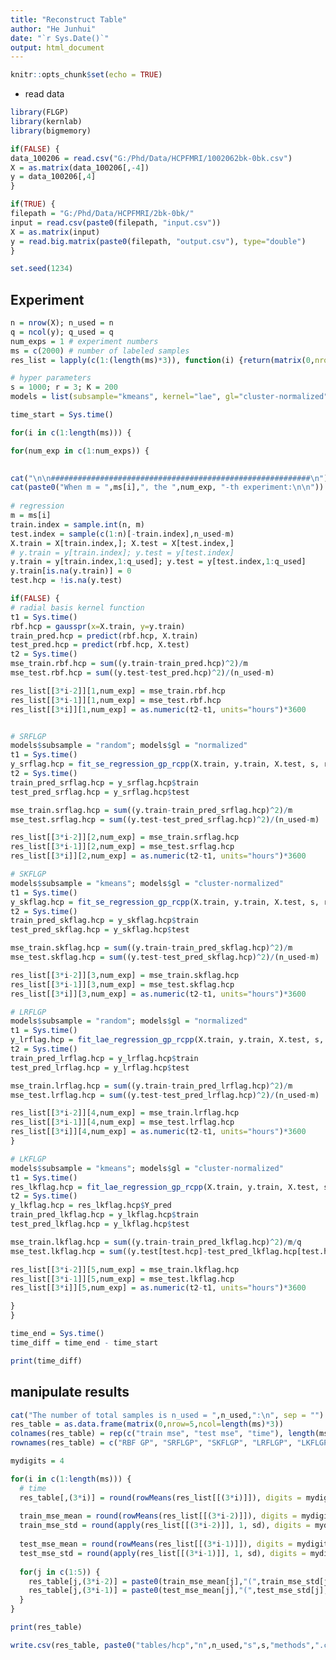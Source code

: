 ```yaml
---
title: "Reconstruct Table"
author: "He Junhui"
date: "`r Sys.Date()`"
output: html_document
---
```


```r
knitr::opts_chunk$set(echo = TRUE)
```

+ read data 

```r
library(FLGP)
library(kernlab)
library(bigmemory)
```

```r
if(FALSE) {
data_100206 = read.csv("G:/Phd/Data/HCPFMRI/1002062bk-0bk.csv")
X = as.matrix(data_100206[,-4])
y = data_100206[,4]
}
```

```r
if(TRUE) {
filepath = "G:/Phd/Data/HCPFMRI/2bk-0bk/"
input = read.csv(paste0(filepath, "input.csv"))
X = as.matrix(input)
y = read.big.matrix(paste0(filepath, "output.csv"), type="double")
}
```


```r
set.seed(1234)
```


## Experiment
```r
n = nrow(X); n_used = n
q = ncol(y); q_used = q
num_exps = 1 # experiment numbers
ms = c(2000) # number of labeled samples
res_list = lapply(c(1:(length(ms)*3)), function(i) {return(matrix(0,nrow=5,ncol=num_exps))})
```

```r
# hyper parameters
s = 1000; r = 3; K = 200
models = list(subsample="kmeans", kernel="lae", gl="cluster-normalized", root=TRUE)
```

```r
time_start = Sys.time()

for(i in c(1:length(ms))) {

for(num_exp in c(1:num_exps)) {
  

cat("\n\n##########################################################\n")  
cat(paste0("When m = ",ms[i],", the ",num_exp, "-th experiment:\n\n"))
  
# regression
m = ms[i]
train.index = sample.int(n, m)
test.index = sample(c(1:n)[-train.index],n_used-m)
X.train = X[train.index,]; X.test = X[test.index,]
# y.train = y[train.index]; y.test = y[test.index]
y.train = y[train.index,1:q_used]; y.test = y[test.index,1:q_used]
y.train[is.na(y.train)] = 0
test.hcp = !is.na(y.test)

if(FALSE) {
# radial basis kernel function
t1 = Sys.time()
rbf.hcp = gausspr(x=X.train, y=y.train)
train_pred.hcp = predict(rbf.hcp, X.train)
test_pred.hcp = predict(rbf.hcp, X.test)
t2 = Sys.time()
mse_train.rbf.hcp = sum((y.train-train_pred.hcp)^2)/m
mse_test.rbf.hcp = sum((y.test-test_pred.hcp)^2)/(n_used-m)

res_list[[3*i-2]][1,num_exp] = mse_train.rbf.hcp
res_list[[3*i-1]][1,num_exp] = mse_test.rbf.hcp
res_list[[3*i]][1,num_exp] = as.numeric(t2-t1, units="hours")*3600


# SRFLGP
models$subsample = "random"; models$gl = "normalized"
t1 = Sys.time()
y_srflag.hcp = fit_se_regression_gp_rcpp(X.train, y.train, X.test, s, r, K, models = models)
t2 = Sys.time()
train_pred_srflag.hcp = y_srflag.hcp$train
test_pred_srflag.hcp = y_srflag.hcp$test

mse_train.srflag.hcp = sum((y.train-train_pred_srflag.hcp)^2)/m
mse_test.srflag.hcp = sum((y.test-test_pred_srflag.hcp)^2)/(n_used-m)

res_list[[3*i-2]][2,num_exp] = mse_train.srflag.hcp
res_list[[3*i-1]][2,num_exp] = mse_test.srflag.hcp
res_list[[3*i]][2,num_exp] = as.numeric(t2-t1, units="hours")*3600

# SKFLGP
models$subsample = "kmeans"; models$gl = "cluster-normalized"
t1 = Sys.time()
y_skflag.hcp = fit_se_regression_gp_rcpp(X.train, y.train, X.test, s, r, K, models = models)
t2 = Sys.time()
train_pred_skflag.hcp = y_skflag.hcp$train
test_pred_skflag.hcp = y_skflag.hcp$test

mse_train.skflag.hcp = sum((y.train-train_pred_skflag.hcp)^2)/m
mse_test.skflag.hcp = sum((y.test-test_pred_skflag.hcp)^2)/(n_used-m)

res_list[[3*i-2]][3,num_exp] = mse_train.skflag.hcp
res_list[[3*i-1]][3,num_exp] = mse_test.skflag.hcp
res_list[[3*i]][3,num_exp] = as.numeric(t2-t1, units="hours")*3600

# LRFLGP
models$subsample = "random"; models$gl = "normalized"
t1 = Sys.time()
y_lrflag.hcp = fit_lae_regression_gp_rcpp(X.train, y.train, X.test, s, r, K, models = models)
t2 = Sys.time()
train_pred_lrflag.hcp = y_lrflag.hcp$train
test_pred_lrflag.hcp = y_lrflag.hcp$test

mse_train.lrflag.hcp = sum((y.train-train_pred_lrflag.hcp)^2)/m
mse_test.lrflag.hcp = sum((y.test-test_pred_lrflag.hcp)^2)/(n_used-m)

res_list[[3*i-2]][4,num_exp] = mse_train.lrflag.hcp
res_list[[3*i-1]][4,num_exp] = mse_test.lrflag.hcp
res_list[[3*i]][4,num_exp] = as.numeric(t2-t1, units="hours")*3600
}

# LKFLGP
models$subsample = "kmeans"; models$gl = "cluster-normalized"
t1 = Sys.time()
res_lkflag.hcp = fit_lae_regression_gp_rcpp(X.train, y.train, X.test, s, r, K, models = models, noise = "different")
t2 = Sys.time()
y_lkflag.hcp = res_lkflag.hcp$Y_pred
train_pred_lkflag.hcp = y_lkflag.hcp$train
test_pred_lkflag.hcp = y_lkflag.hcp$test

mse_train.lkflag.hcp = sum((y.train-train_pred_lkflag.hcp)^2)/m/q
mse_test.lkflag.hcp = sum((y.test[test.hcp]-test_pred_lkflag.hcp[test.hcp])^2)/sum(test.hcp)

res_list[[3*i-2]][5,num_exp] = mse_train.lkflag.hcp
res_list[[3*i-1]][5,num_exp] = mse_test.lkflag.hcp
res_list[[3*i]][5,num_exp] = as.numeric(t2-t1, units="hours")*3600

}
}

time_end = Sys.time()
time_diff = time_end - time_start
```

```r
print(time_diff)
```

## manipulate results
```r
cat("The number of total samples is n_used = ",n_used,":\n", sep = "")
res_table = as.data.frame(matrix(0,nrow=5,ncol=length(ms)*3))
colnames(res_table) = rep(c("train mse", "test mse", "time"), length(ms))
rownames(res_table) = c("RBF GP", "SRFLGP", "SKFLGP", "LRFLGP", "LKFLGP")

mydigits = 4

for(i in c(1:length(ms))) {
  # time
  res_table[,(3*i)] = round(rowMeans(res_list[[(3*i)]]), digits = mydigits)
  
  train_mse_mean = round(rowMeans(res_list[[(3*i-2)]]), digits = mydigits)
  train_mse_std = round(apply(res_list[[(3*i-2)]], 1, sd), digits = mydigits)
  
  test_mse_mean = round(rowMeans(res_list[[(3*i-1)]]), digits = mydigits)
  test_mse_std = round(apply(res_list[[(3*i-1)]], 1, sd), digits = mydigits)
  
  for(j in c(1:5)) {
    res_table[j,(3*i-2)] = paste0(train_mse_mean[j],"(",train_mse_std[j],")")
    res_table[j,(3*i-1)] = paste0(test_mse_mean[j],"(",test_mse_std[j],")")
  }
}

print(res_table)

```

```r
write.csv(res_table, paste0("tables/hcp","n",n_used,"s",s,"methods",".csv"))
```
